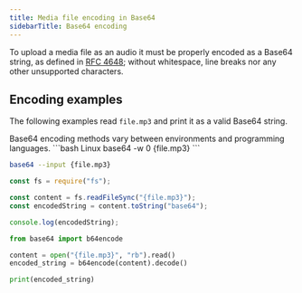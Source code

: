 ```yaml
---
title: Media file encoding in Base64
sidebarTitle: Base64 encoding
---
```


To upload a media file as an audio it must be properly encoded
as a Base64 string, as defined in [RFC 4648][1]; without
whitespace, line breaks nor any other unsupported characters.

## Encoding examples

The following examples read `file.mp3` and print it as a valid
Base64 string.

<Warning>
  Base64 encoding methods vary between environments and
  programming languages.
</Warning>

<CodeGroup>
  ```bash Linux
  base64 -w 0 {file.mp3}
  ```

  ```bash macOS
  base64 --input {file.mp3}
  ```

  ```javascript JavaScript
  const fs = require("fs");

  const content = fs.readFileSync("{file.mp3}");
  const encodedString = content.toString("base64");

  console.log(encodedString);
  ```
  ```python Python
  from base64 import b64encode

  content = open("{file.mp3}", "rb").read()
  encoded_string = b64encode(content).decode()

  print(encoded_string)
  ```
</CodeGroup>

[1]: https://datatracker.ietf.org/doc/html/rfc4648
